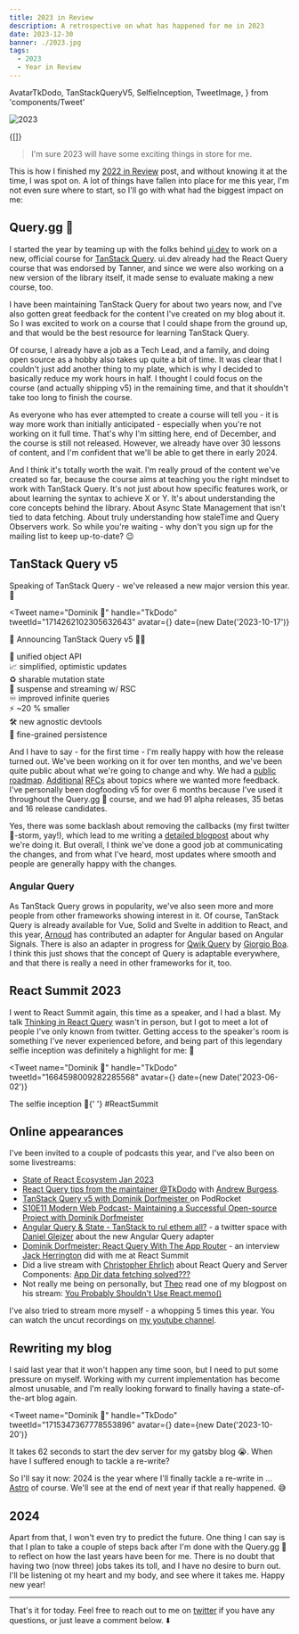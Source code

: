 ```yaml
---
title: 2023 in Review
description: A retrospective on what has happened for me in 2023
date: 2023-12-30
banner: ./2023.jpg
tags:
  - 2023
  - Year in Review
---
```


  AvatarTkDodo,
  TanStackQueryV5,
  SelfieInception,
  TweetImage,
} from 'components/Tweet'

<img alt="2023" src="./2023.jpg" />

<Attribution
  name="Ricardo Loaiza"
  url="https://unsplash.com/@rickpekar"
/>

<Translations>{[]}</Translations>

> I'm sure 2023 will have some exciting things in store for me.

This is how I finished my [2022 in Review](/2022-in-review#2023) post, and without knowing it at the time, I was spot on. A lot of things have fallen into place for me this year, I'm not even sure where to start, so I'll go with what had the biggest impact on me:

## Query.gg 🔮

I started the year by teaming up with the folks behind [ui.dev](https://ui.dev) to work on a new, official course for [TanStack Query](https://tanstack.com/query). ui.dev already had the React Query course that was endorsed by Tanner, and since we were also working on a new version of the library itself, it made sense to evaluate making a new course, too.

I have been maintaining TanStack Query for about two years now, and I've also gotten great feedback for the content I've created on my blog about it. So I was excited to work on a course that I could shape from the ground up, and that would be the best resource for learning TanStack Query.

Of course, I already have a job as a Tech Lead, and a family, and doing open source as a hobby also takes up quite a bit of time. It was clear that I couldn't just add another thing to my plate, which is why I decided to basically reduce my work hours in half. I thought I could focus on the course (and actually shipping v5) in the remaining time, and that it shouldn't take too long to finish the course.

As everyone who has ever attempted to create a course will tell you - it is <Emph>way</Emph> more work than initially anticipated - especially when you're not working on it full time. That's why I'm sitting here, end of December, and the course is still not released. However, we already have over 30 lessons of content, and I'm confident that we'll be able to get there in early 2024.

And I think it's totally worth the wait. I'm really proud of the content we've created so far, because the course aims at teaching you the right mindset to work with TanStack Query. It's not just about how specific features work, or about learning the syntax to achieve X or Y. It's about understanding the core concepts behind the library. About <Emph>Async State Management</Emph> that isn't tied to data fetching. About truly understanding how <Emph>staleTime</Emph> and <Emph>Query Observers</Emph> work. So while you're waiting - why don't you sign up for the mailing list to keep up-to-date? 😉

<QueryGG />

## TanStack Query v5

Speaking of TanStack Query - we've released a new major version this year. 🎉

<Tweet
  name="Dominik 🔮"
  handle="TkDodo"
  tweetId="1714262102305632643"
  avatar={<AvatarTkDodo />}
  date={new Date('2023-10-17')}
>
  <p>📢 Announcing TanStack Query v5 🎉🥳</p>
  <p>
    🤝 unified object API
    <br />
    📈 simplified, optimistic updates
    <br />
    ♻️ sharable mutation state
    <br />
    🔀 suspense and streaming w/ RSC
    <br />
    ♾ improved infinite queries
    <br />
    ⚡️ ~20 % smaller
    <br />
    🛠️ new agnostic devtools
    <br />
    💾 fine-grained persistence
    <br />
  </p>
  <p>
    <TweetImage>
      <TanStackQueryV5 />
    </TweetImage>
  </p>
</Tweet>

And I have to say - for the first time - I'm really happy with how the release turned out. We've been working on it for over ten months, and we've been quite public about what we're going to change and why. We had a [public roadmap](https://github.com/TanStack/query/discussions/4252). [Additional](https://github.com/TanStack/query/discussions/4854) [RFCs](https://github.com/TanStack/query/discussions/5279) about topics where we wanted more feedback. I've personally been dogfooding v5 for over 6 months because I've used it throughout the Query.gg 🔮 course, and we had 91 alpha releases, 35 betas and 16 release candidates.

Yes, there was some backlash about removing the callbacks (my first twitter 💩-storm, yay!), which lead to me writing a [detailed blogpost](breaking-react-querys-api-on-purpose) about why we're doing it. But overall, I think we've done a good job at communicating the changes, and from what I've heard, most updates where smooth and people are generally happy with the changes.

### Angular Query

As TanStack Query grows in popularity, we've also seen more and more people from other frameworks showing interest in it. Of course, TanStack Query is already available for Vue, Solid and Svelte in addition to React, and this year, [Arnoud](https://twitter.com/Arnoud_dv) has contributed an adapter for Angular based on Angular Signals. There is also an adapter in progress for [Qwik Query](https://github.com/TanStack/query/pull/6436) by [Giorgio Boa](https://twitter.com/giorgio_boa). I think this just shows that the concept of Query is adaptable everywhere, and that there is really a need in other frameworks for it, too.

## React Summit 2023

I went to React Summit again, this time as a speaker, and I had a blast. My talk [Thinking in React Query](thinking-in-react-query) wasn't in person, but I got to meet a lot of people I've only known from twitter. Getting access to the speaker's room is something I've never experienced before, and being part of this legendary selfie inception was definitely a highlight for me: 🤳

<Tweet
  name="Dominik 🔮"
  handle="TkDodo"
  tweetId="1664598009282285568"
  avatar={<AvatarTkDodo />}
  date={new Date('2023-06-02')}
>
  <p>
    The selfie inception 🤳{' '}
    <Text color="var(--theme-ui-colors-twitterBlue)">
      #ReactSummit
    </Text>
  </p>
  <p>
    <TweetImage>
      <SelfieInception />
    </TweetImage>
  </p>
</Tweet>

## Online appearances

I've been invited to a couple of podcasts this year, and I've also been on some livestreams:

- [State of React Ecosystem Jan 2023](https://www.youtube.com/watch?v=_nGuk2Gs2oc)
- [React Query tips from the maintainer @TkDodo](https://www.youtube.com/watch?v=PtHRZqh3LHI) with
  [Andrew Burgess](https://twitter.com/andrew8088).
- [TanStack Query v5 with Dominik Dorfmeister
  ](https://podrocket.logrocket.com/tanstack-query-v5-dominik-dorfmeister) on PodRocket
- [S10E11 Modern Web Podcast- Maintaining a Successful Open-source Project with Dominik Dorfmeister](https://modernweb.podbean.com/e/s10e11-modern-web-podcast-maintaining-a-successful-open-source-project/)
- [Angular Query & State - TanStack to rul ethem all?](https://x.com/DanielGlejzner/status/1738531157002596701) - a twitter space with [Daniel Glejzer](https://twitter.com/DanielGlejzner) about the new Angular Query adapter
- [Dominik Dorfmeister: React Query With The App Router](https://www.youtube.com/watch?v=R4NHXrvwZWA) - an interview [Jack Herrington](https://twitter.com/jherr) did with me at React Summit
- Did a live stream with [Christopher Ehrlich](https://twitter.com/ccccjjjjeeee) about React Query and Server Components: [App Dir data fetching solved???](https://www.youtube.com/watch?v=ESnhVaWI59c)
- Not really me being on personally, but [Theo](https://twitter.com/t3dotgg) read one of my blogpost on his stream: [You Probably Shouldn't Use React.memo()](https://www.youtube.com/watch?v=Yh2eH4fXgbU)

I've also tried to stream more myself - a whopping 5 times this year. You can watch the uncut recordings on [my youtube channel](https://www.youtube.com/@tkdodo).

## Rewriting my blog

I said last year that it won't happen any time soon, but I need to put some pressure on myself. Working with my current implementation has become almost unusable, and I'm really looking forward to finally having a state-of-the-art blog again.

<Tweet
  name="Dominik 🔮"
  handle="TkDodo"
  tweetId="1715347367778553896"
  avatar={<AvatarTkDodo />}
  date={new Date('2023-10-20')}
>
  <p>
    It takes 62 seconds to start the dev server for my gatsby blog 😭.
    When have I suffered enough to tackle a re-write?
  </p>
</Tweet>

So I'll say it now: 2024 is the year where I'll finally tackle a re-write in ... [Astro](https://astro.build/) of course. We'll see at the end of next year if that really happened. 😅

## 2024

Apart from that, I won't even try to predict the future. One thing I can say is that I plan to take a couple of steps back after I'm done with the Query.gg 🔮 to reflect on how the last years have been for me. There is no doubt that having two (now three) jobs takes its toll, and I have no desire to burn out. I'll be listening ot my heart and my body, and see where it takes me. Happy new year!

---

That's it for today. Feel free to reach out to me on [twitter](https://twitter.com/tkdodo)
if you have any questions, or just leave a comment below. ⬇️

<Comments />
